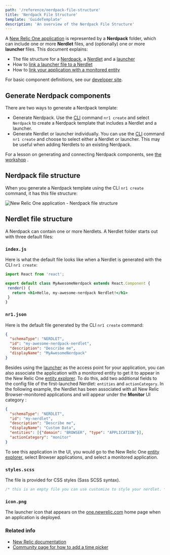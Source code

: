 ```yaml
---
path: '/reference/nerdpack-file-structure'
title: 'Nerdpack File Structure'
template: 'GuideTemplate'
description: 'An overview of the Nerdpack File Structure'
---
```


<Intro>

A [New Relic One application](https://developer.newrelic.com/use-cases/build-new-relic-one-applications
"Link opens in a new window.") is represented by a **Nerdpack** folder, which can include one or more **Nerdlet** files,
and (optionally) one or more **launcher** files. This document explains:

- The file structure for a [Nerdpack](https://docs.newrelic.com/docs/new-relic-one/use-new-relic-one/build-new-relic-one/new-relic-one-application-nerdpack-file-structure#file-structure),
a [Nerdlet](https://docs.newrelic.com/docs/new-relic-one/use-new-relic-one/build-new-relic-one/new-relic-one-application-nerdpack-file-structure#nerdlet-files)
and a [launcher](https://docs.newrelic.com/docs/new-relic-one/use-new-relic-one/build-new-relic-one/new-relic-one-application-nerdpack-file-structure#launcher-file)
- How to [link a launcher file to a Nerdlet](https://docs.newrelic.com/docs/new-relic-one/use-new-relic-one/build-new-relic-one/new-relic-one-application-nerdpack-file-structure#launcher-json)
- How to [link your application with a monitored entity](https://docs.newrelic.com/docs/new-relic-one/use-new-relic-one/build-new-relic-one/new-relic-one-application-nerdpack-file-structure#nerdlet-json)

For basic component definitions, see our [developer site](https://developer.newrelic.com/use-cases/build-new-relic-one-applications#Introtocomponentsandtools
"Link opens in a new window.").

</Intro>

## Generate Nerdpack components

There are two ways to generate a Nerdpack template:

- Generate Nerdpack. Use the [CLI](https://developer.newrelic.com/build-tools/new-relic-one-applications/cli "Link opens in a new window.") command `nr1 create` and select `Nerdpack` to create a Nerdpack template that includes a Nerdlet and a launcher.
- Generate Nerdlet or launcher individually. You can use the [CLI](https://developer.newrelic.com/build-tools/new-relic-one-applications/cli "Link opens in a new window.") command `nr1 create` and choose to select either a Nerdlet or launcher. This may be useful when adding Nerdlets to an existing Nerdpack.

For a lesson on generating and connecting Nerdpack components, see [the workshop](https://github.com/newrelic/nr1-workshop/blob/master/lab0/INSTRUCTIONS.md "Link opens in a new window.") .

## Nerdpack file structure

When you generate a Nerdpack template using the CLI `nr1 create` command, it has this file structure:

![New Relic One application - Nerdpack file structure](https://docs.newrelic.com/sites/default/files/thumbnails/image/nerdpack-file-structure.png "nerdpack-file-structure.png")


## Nerdlet file structure

A Nerdpack can contain one or more Nerdlets. A Nerdlet folder starts out with three default files:

### `index.js`

Here is what the default file looks like when a Nerdlet is generated with the CLI `nr1 create`:

 ```jsx
import React from 'react';

export default class MyAwesomeNerdpack extends React.Component {
  render() {
    return <h1>Hello, my-awesome-nerdpack Nerdlet!</h1>
  }
}
 ```

### `nr1.json`

Here is the default file generated by the CLI `nr1 create` command:

```json
{
  "schemaType": "NERDLET",
  "id": "my-awesome-nerdpack-nerdlet",
  "description": "Describe me",
  "displayName": "MyAwesomeNerdpack"
}
```

Besides using the [launcher](https://docs.newrelic.com/docs/new-relic-one/use-new-relic-one/build-new-relic-one/new-relic-one-application-nerdpack-file-structure#launcher-file)
as the access point for your application, you can also associate the application with
a monitored entity to get it to appear in the New Relic One [entity explorer](https://docs.newrelic.com/docs/new-relic-one/use-new-relic-one/ui-data/new-relic-one-entity-explorer-view-performance-across-apps-services-hosts).
To do this, add two additional fields to the config file of the first-launched Nerdlet: `entities` and `actionCategory`.
In the following example, the Nerdlet has been associated with all New Relic Browser-monitored
applications and will appear under the **Monitor** UI category :

```json
{
  "schemaType": "NERDLET",
  "id": "my-nerdlet",
  "description": "Describe me",
  "displayName": "Custom Data",
  "entities": [{"domain": "BROWSER", "type": "APPLICATION"}],
  "actionCategory": "monitor"
}
```
To see this application in the UI, you would go to the New Relic One
[entity explorer](https://docs.newrelic.com/docs/new-relic-one/use-new-relic-one/ui-data/new-relic-one-entity-explorer-view-performance-across-apps-services-hosts),
 select Browser applications, and select a monitored application.

### `styles.scss`

The file is provided for CSS styles (Sass SCSS syntax).

```css
/* this is an empty file you can use customize to style your nerdlet. */
```

### `icon.png`
The launcher icon that appears on the [one.newrelic.com](http://one.newrelic.com/)
home page when an application is deployed.

### Related info

- [New Relic documentation](https://docs.newrelic.com)
- [Community page for how to add a time picker](https://discuss.newrelic.com/t/how-to-add-the-time-picker-to-nrql-queries/94268)

